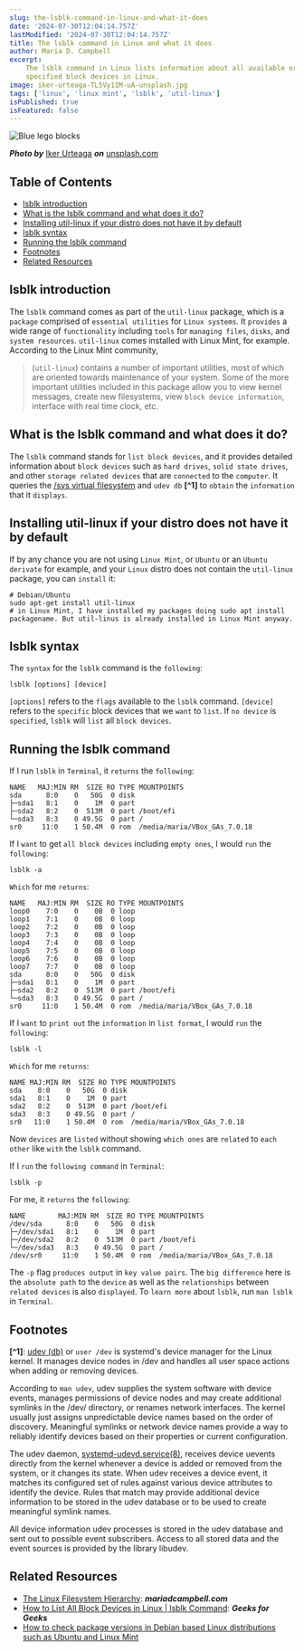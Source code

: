 ```yaml
---
slug: the-lsblk-command-in-linux-and-what-it-does
date: '2024-07-30T12:04:14.757Z'
lastModified: '2024-07-30T12:04:14.757Z'
title: The lsblk command in Linux and what it does
author: Maria D. Campbell
excerpt:
    The lsblk command in Linux lists information about all available or
    specified block devices in Linux.
image: iker-urteaga-TL5Vy1IM-uA-unsplash.jpg
tags: ['linux', 'linux mint', 'lsblk', 'util-linux']
isPublished: true
isFeatured: false
---
```


![Blue lego blocks](iker-urteaga-TL5Vy1IM-uA-unsplash.jpg)

**_Photo by_** [Iker Urteaga](https://unsplash.com/@iurte) **_on_**
[unsplash.com](https://unsplash.com/photos/blue-building-block-lot-TL5Vy1IM-uA)

## Table of Contents

-   [lsblk introduction](#lsblk-introduction)
-   [What is the lsblk command and what does it do?](#what-is-the-lsblk-command-and-what-does-it-do)
-   [Installing util-linux if your distro does not have it by default](#installing-util-linux-if-your-distro-does-not-have-it-by-default)
-   [lsblk syntax](#lsblk-syntax)
-   [Running the lsblk command](#running-the-lsblk-command)
-   [Footnotes](#footnotes)
-   [Related Resources](#related-resources)

## lsblk introduction

The `lsblk` command comes as part of the `util-linux` package, which is a
`package` comprised of `essential utilities` for `Linux systems`. It `provides`
a wide range of `functionality` including `tools` for `managing files`, `disks`,
and `system resources`. `util-linux` comes installed with Linux Mint, for
example. According to the Linux Mint community,

> (`util-linux`) contains a number of important utilities, most of which are
> oriented towards maintenance of your system. Some of the more important
> utilities included in this package allow you to view kernel messages, create
> new filesystems, view `block device information`, interface with real time
> clock, etc.

## What is the lsblk command and what does it do?

The `lsblk` command stands for `list block devices`, and it provides detailed
information about `block devices` such as `hard drives`, `solid state drives`,
and other `storage related devices` that are `connected` to the `computer`. It
queries the [/sys virtual filesystem](/blog/the-linux-filesystem-hierarchy) and
`udev db` **[^1]** to `obtain` the `information` that it `displays`.

## Installing util-linux if your distro does not have it by default

If by any chance you are not using `Linux Mint`, or `Ubuntu` or an
`Ubuntu derivate` for example, and your `Linux` distro does not contain the
`util-linux` package, you can `install` it:

```shell
# Debian/Ubuntu
sudo apt-get install util-linux
# in Linux Mint, I have installed my packages doing sudo apt install packagename. But util-linus is already installed in Linux Mint anyway.
```

## lsblk syntax

The `syntax` for the `lsblk` command is the `following`:

```shell
lsblk [options] [device]
```

`[options]` refers to the `flags` available to the `lsblk` command. `[device]`
refers to the `specific` block devices that we `want` to `list`. If `no device`
is `specified`, `lsblk` will `list` all `block devices`.

## Running the lsblk command

If I run `lsblk` in `Terminal`, it `returns` the `following`:

```shell
NAME   MAJ:MIN RM  SIZE RO TYPE MOUNTPOINTS
sda      8:0    0   50G  0 disk
├─sda1   8:1    0    1M  0 part
├─sda2   8:2    0  513M  0 part /boot/efi
└─sda3   8:3    0 49.5G  0 part /
sr0     11:0    1 50.4M  0 rom  /media/maria/VBox_GAs_7.0.18
```

If I `want` to get `all block devices` including `empty ones`, I would `run` the
`following`:

```shell
lsblk -a
```

`Which` for me `returns`:

```shell
NAME   MAJ:MIN RM  SIZE RO TYPE MOUNTPOINTS
loop0    7:0    0    0B  0 loop
loop1    7:1    0    0B  0 loop
loop2    7:2    0    0B  0 loop
loop3    7:3    0    0B  0 loop
loop4    7:4    0    0B  0 loop
loop5    7:5    0    0B  0 loop
loop6    7:6    0    0B  0 loop
loop7    7:7    0    0B  0 loop
sda      8:0    0   50G  0 disk
├─sda1   8:1    0    1M  0 part
├─sda2   8:2    0  513M  0 part /boot/efi
└─sda3   8:3    0 49.5G  0 part /
sr0     11:0    1 50.4M  0 rom  /media/maria/VBox_GAs_7.0.18
```

If I `want` to `print out` the `information` in `list format`, I would `run` the
`following`:

```shell
lsblk -l
```

`Which` for me `returns`:

```shell
NAME MAJ:MIN RM  SIZE RO TYPE MOUNTPOINTS
sda    8:0    0   50G  0 disk
sda1   8:1    0    1M  0 part
sda2   8:2    0  513M  0 part /boot/efi
sda3   8:3    0 49.5G  0 part /
sr0   11:0    1 50.4M  0 rom  /media/maria/VBox_GAs_7.0.18
```

Now `devices` are `listed` without showing `which ones` are `related` to
`each other` like `with` the `lsblk` command.

If I `run` the `following command` in `Terminal`:

```shell
lsblk -p
```

For me, it `returns` the `following`:

```shell
NAME        MAJ:MIN RM  SIZE RO TYPE MOUNTPOINTS
/dev/sda      8:0    0   50G  0 disk
├─/dev/sda1   8:1    0    1M  0 part
├─/dev/sda2   8:2    0  513M  0 part /boot/efi
└─/dev/sda3   8:3    0 49.5G  0 part /
/dev/sr0     11:0    1 50.4M  0 rom  /media/maria/VBox_GAs_7.0.18
```

The `-p` flag `produces output` in `key value pairs`. The `big difference` here
is the `absolute path` to the `device` as well as the `relationships` between
`related devices` is also `displayed`. To `learn more` about `lsblk`, run
`man lsblk` in `Terminal`.

## Footnotes

**[^1]**: [udev (db)](https://man7.org/linux/man-pages/man7/udev.7.html) or
`user /dev` is systemd's device manager for the Linux kernel. It manages device
nodes in /dev and handles all user space actions when adding or removing
devices.

According to `man udev`, udev supplies the system software with device events,
manages permissions of device nodes and may create additional symlinks in the
/dev/ directory, or renames network interfaces. The kernel usually just assigns
unpredictable device names based on the order of discovery. Meaningful symlinks
or network device names provide a way to reliably identify devices based on
their properties or current configuration.

The udev daemon,
[systemd-udevd.service(8)](https://manpages.debian.org/bullseye/udev/systemd-udevd.service.8.en.html),
receives device uevents directly from the kernel whenever a device is added or
removed from the system, or it changes its state. When udev receives a device
event, it matches its configured set of rules against various device attributes
to identify the device. Rules that match may provide additional device
information to be stored in the udev database or to be used to create meaningful
symlink names.

All device information udev processes is stored in the udev database and sent
out to possible event subscribers. Access to all stored data and the event
sources is provided by the library libudev.

## Related Resources

-   [The Linux Filesystem Hierarchy](/blog/the-linux-filesystem-hierarchy):
    **_mariadcampbell.com_**
-   [How to List All Block Devices in Linux | lsblk Command](https://www.geeksforgeeks.org/lsblk-command-in-linux-with-examples/):
    **_Geeks for Geeks_**
-   [How to check package versions in Debian based Linux distributions such as Ubuntu and Linux Mint](/blog/how-to-check-package-versions-in-debian-based-linux-distributions-such-as-ubuntu-and-linux-mint)

